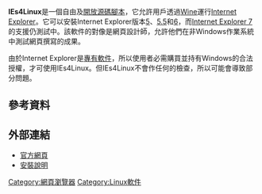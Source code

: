 {{noteTA
|G1=IT
}}
{{Infobox software
| name = IEs4Linux
| logo = [[File:IEs4Linux_logo.svg|128px]]
| screenshot =
| caption = IEs4Linux在[[Ubuntu|Ubuntu]]中運行
| author = Tatanka
| developer = [https://web.archive.org/web/20081006151144/http://tatanka.com.br/ies4linux/ Tatanka]
| released = {{release date and age|2005|10|28}}<ref>{{Cite web |url=http://www.tatanka.com.br/ies4linux/downloads/ |title=存档副本 |accessdate=2010-02-18 |archive-date=2010-02-19 |archive-url=https://web.archive.org/web/20100219125405/http://www.tatanka.com.br/ies4linux/downloads/ |dead-url=no }}</ref>
| latest_release_version = 2.99.0.1
| latest_release_date = {{release date and age|2008|02|06}}
| operating_system = [[Linux|Linux]] + [[Wine|Wine]]
| platform = [[Linux|Linux]]/[[Mac_OS_X|Mac OS X]]
| status = 不活动（网站SQL错误，长期无新版本，[[Subversion|SVN]]无新提交<ref name=svn>{{cite web|author=Tatanka|title=SVN Tree|url=http://www.tatanka.com.br/svn/|accessdate=2014-09-24|archive-date=2015-11-27|archive-url=https://web.archive.org/web/20151127012145/http://www.tatanka.com.br/svn/|dead-url=no}}</ref>）
| genre = [[網頁瀏覽器|網頁瀏覽器]]
| license = [[GNU_General_Public_License|GPL]]
| website = http://www.tatanka.com.br/ies4linux/
}}

'''IEs4Linux'''是一個自由及[[開放源碼|開放源碼]][[脚本语言|腳本]]，它允許用戶透過[[Wine|Wine]]運行[[Internet_Explorer|Internet Explorer]]。它可以安裝Internet Explorer版本[[Internet_Explorer_5|5]]、[[Internet_Explorer_5|5.5]]和[[Internet_Explorer_6|6]]，而[[Internet_Explorer_7|Internet Explorer 7]]的支援仍測試中。該軟件的對像是網頁設計師，允許他們在非Windows作業系統中測試網頁撰寫的成果。

由於Internet Explorer是[[專有軟件|專有軟件]]，所以使用者必需購買並持有Windows的合法授權，才可使用IEs4Linux。但IEs4Linux不會作任何的檢查，所以可能會導致部分問題。

== 參考資料 ==
<references></references>

== 外部連結 ==
* [https://web.archive.org/web/20081006151144/http://tatanka.com.br/ies4linux/page/ 官方網頁]
* [https://web.archive.org/web/20100301141504/http://www.tatanka.com.br/ies4linux/page/Installation 安裝說明]
{{software-stub}}
{{IE-stub}}
{{Internet_Explorer}}
{{Web browser}}
[[Category:網頁瀏覽器|Category:網頁瀏覽器]]
[[Category:Linux軟件|Category:Linux軟件]]